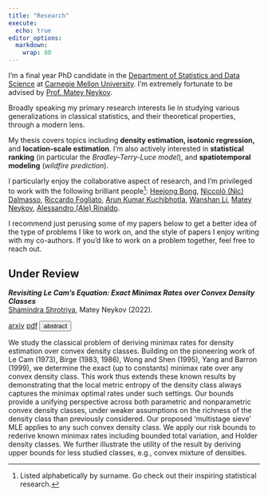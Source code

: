 ```yaml
---
title: "Research"
execute:
  echo: true
editor_options: 
  markdown: 
    wrap: 80
---
```


I'm a final year PhD candidate in the [Department of Statistics and Data
Science](http://www.stat.cmu.edu/) at [Carnegie Mellon
University](https://www.cmu.edu/). I'm extremely fortunate to be advised by
[Prof. Matey Neykov](http://mateyneykov.com/).

Broadly speaking my primary research interests lie in studying various
generalizations in classical statistics, and their theoretical properties,
through a modern lens.

My thesis covers topics including **density estimation, isotonic
regression,** and **location-scale estimation**. I'm also actively interested in
**statistical ranking** (in particular the *Bradley-Terry-Luce model*), and
**spatiotemporal modeling** (*wildfire prediction*).

I particularly enjoy the collaborative aspect of research, and I'm privileged to
work with the following brilliant people^[Listed alphabetically by surname. Go 
check out their inspiring statistical research.]:
[Heejong Bong](https://heejongbong.github.io/), 
[Niccolò (Nic) Dalmasso](https://www.niccolodalmasso.com/), 
[Riccardo Fogliato](https://heejongbong.github.io/),
[Arun Kumar Kuchibhotla](https://arun-kuchibhotla.github.io/),
[Wanshan Li](https://www.cmu.edu/dietrich/statistics-datascience/people/phd/wanshan-li.html),
[Matey Neykov](http://mateyneykov.com/),
[Alessandro (Ale) Rinaldo](https://www.stat.cmu.edu/~arinaldo/).

I recommend just perusing some of my papers below to get a better idea of the
type of problems I like to work on, and the style of papers I enjoy writing with
my co-authors.
If you'd like to work on a problem together, feel free to reach out.

## Under Review

___Revisiting Le Cam's Equation: Exact Minimax Rates over Convex Density Classes___
<br>
<u>Shamindra Shrotriya</u>, Matey Neykov (2022).

<a href="https://arxiv.org/pdf/2210.11436.pdf" target="_blank" rel="noopener noreferrer" class="bi-file-earmark-text-fill btn btn-warning" role="button"> arxiv</a>
<a href="https://arxiv.org/pdf/2210.11436.pdf" target="_blank" rel="noopener noreferrer" class="bi-file-earmark-pdf-fill btn btn-dark" role="button"> pdf</a>
<!-- Abstract -->
<button type="button" class="btn btn-outline-success" data-toggle="collapse" data-target="#demo"><i class="bi-calendar3-week-fill"></i> abstract</button>
<div id="demo" class="collapse">
We study the classical problem of deriving minimax rates for density estimation
over convex density classes. Building on the pioneering work of Le Cam (1973),
Birge (1983, 1986), Wong and Shen (1995), Yang and Barron (1999), we determine
the exact (up to constants) minimax rate over any convex density class. This
work thus extends these known results by demonstrating that the local metric
entropy of the density class always captures the minimax optimal rates under
such settings. Our bounds provide a unifying perspective across both parametric
and nonparametric convex density classes, under weaker assumptions on the
richness of the density class than previously considered. Our proposed
'multistage sieve' MLE applies to any such convex density class. We apply our
risk bounds to rederive known minimax rates including bounded total variation,
and Holder density classes. We further illustrate the utility of the result by
deriving upper bounds for less studied classes, e.g., convex mixture of
densities.
</div>
